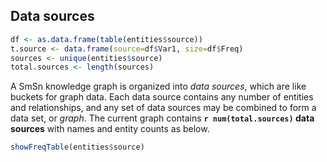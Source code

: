 ## Data sources

```r
df <- as.data.frame(table(entities$source))
t.source <- data.frame(source=df$Var1, size=df$Freq)
sources <- unique(entities$source)
total.sources <- length(sources)
```

A SmSn knowledge graph is organized into *data sources*, which are like buckets for graph data.
Each data source contains any number of entities and relationships, and any set of data sources may be combined to form a data set, or *graph*.
The current graph contains **`r num(total.sources)` data sources** with names and entity counts as below.

```r
showFreqTable(entities$source)
```
